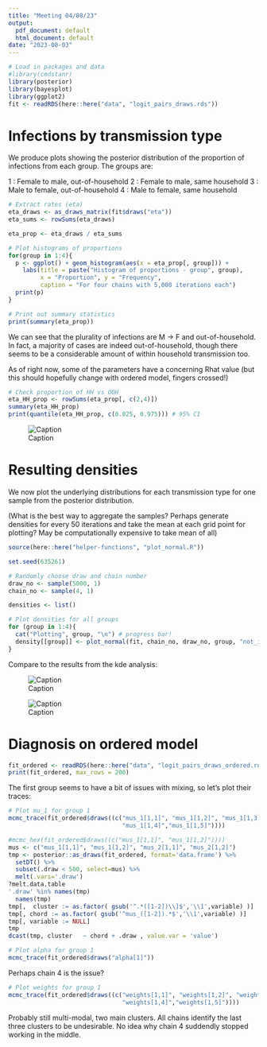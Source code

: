 ```yaml
---
title: "Meeting 04/08/23"
output:
  pdf_document: default
  html_document: default
date: "2023-08-03"
---
```


```r
# Load in packages and data
#library(cmdstanr)
library(posterior)
library(bayesplot)
library(ggplot2)
fit <- readRDS(here::here("data", "logit_pairs_draws.rds"))
```

# Infections by transmission type

We produce plots showing the posterior distribution of the proportion of infections from each group. The groups are:

1 : Female to male, out-of-household
2 : Female to male, same household 
3 : Male to female, out-of-household
4 : Male to female, same household

```r
# Extract rates (eta)
eta_draws <- as_draws_matrix(fit$draws("eta"))
eta_sums <- rowSums(eta_draws)

eta_prop <- eta_draws / eta_sums

# Plot histograms of proportions
for(group in 1:4){
  p <- ggplot() + geom_histogram(aes(x = eta_prop[, group])) + 
    labs(title = paste("Histogram of proportions - group", group),
         x = "Proportion", y = "Frequency",
         caption = "For four chains with 5,000 iterations each")
  print(p)
}

# Print out summary statistics
print(summary(eta_prop))
```
We can see that the plurality of infections are M -> F and out-of-household. In
fact, a majority of cases are indeed out-of-household, though there seems to be
a considerable amount of within household transmission too.

As of right now, some of the parameters have a concerning Rhat value (but this
should hopefully change with ordered model, fingers crossed!)

```r
# Check proportion of HH vs OOH
eta_HH_prop <- rowSums(eta_prop[, c(2,4)])
summary(eta_HH_prop)
print(quantile(eta_HH_prop, c(0.025, 0.975))) # 95% CI
```

![Caption](/Users/haydo/OneDrive/Desktop/MSc Statistics/Summer Term/dissertation/images/infections_round.jpg)

# Resulting densities

We now plot the underlying distributions for each transmission type for one 
sample from the posterior distribution.

(What is the best way to aggregate the samples? Perhaps generate densities for 
every 50 iterations and take the mean at each grid point for plotting? May be 
computationally expensive to take mean of all)

```r
source(here::here("helper-functions", "plot_normal.R"))

set.seed(635261)

# Randomly choose draw and chain number
draw_no <- sample(5000, 1)
chain_no <- sample(4, 1)

densities <- list()

# Plot densities for all groups
for (group in 1:4){
  cat("Plotting", group, "\n") # progress bar!
  density[[group]] <- plot_normal(fit, chain_no, draw_no, group, "not_in_use")
}
```

Compare to the results from the kde analysis:

![Caption](/Users/haydo/OneDrive/Desktop/MSc Statistics/Summer Term/dissertation/images/contour_MF.jpg)


![Caption](/Users/haydo/OneDrive/Desktop/MSc Statistics/Summer Term/dissertation/images/contour_FM.jpg)



# Diagnosis on ordered model

```r
fit_ordered <- readRDS(here::here("data", "logit_pairs_draws_ordered.rds"))
print(fit_ordered, max_rows = 200)


```


The first group seems to have a bit of issues with mixing, so let's plot their traces:

```r
# Plot mu_1 for group 1
mcmc_trace(fit_ordered$draws((c("mus_1[1,1]", "mus_1[1,2]", "mus_1[1,3]",
                                "mus_1[1,4]","mus_1[1,5]"))))
```

```r
#mcmc_hex(fit_ordered$draws((c("mus_1[1,1]", "mus_1[1,2]"))))
mus <- c("mus_1[1,1]", "mus_1[1,2]", "mus_2[1,1]", "mus_2[1,2]")
tmp <- posterior::as_draws(fit_ordered, format='data.frame') %>%
  setDT() %>% 
  subset(.draw < 500, select=mus) %>% 
  melt(.vars='.draw')
?melt.data.table
'.draw' %in% names(tmp)
  names(tmp)
tmp[,  cluster := as.factor( gsub('^.*([1-2])\\]$','\\1',variable) )]
tmp[, chord := as.factor( gsub('^mus_([1-2]).*$','\\1',variable) )]
tmp[, variable := NULL]
tmp
dcast(tmp, cluster   ~ chord + .draw , value.var = 'value')
```

```r
# Plot alpha for group 1
mcmc_trace(fit_ordered$draws("alpha[1]"))
```

Perhaps chain 4 is the issue?

```r
# Plot weights for group 1
mcmc_trace(fit_ordered$draws((c("weights[1,1]", "weights[1,2]", "weights[1,3]",
                                "weights[1,4]","weights[1,5]"))))
```

Probably still multi-modal, two main clusters. All chains identify the last three clusters to be undesirable. No idea why chain 4 suddendly stopped working in the middle.
